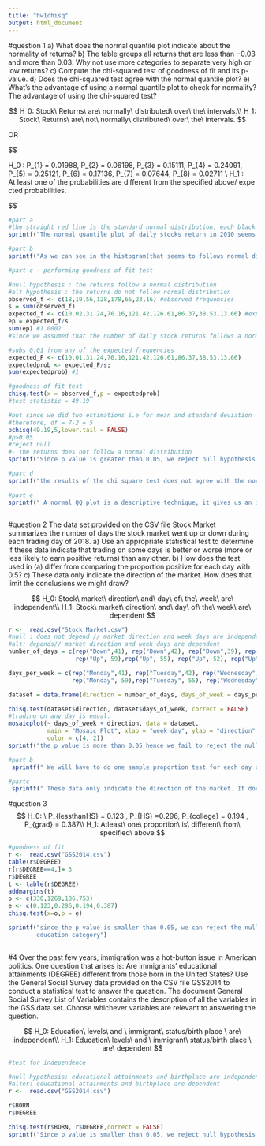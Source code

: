 ```yaml
---
title: "hw1chisq"
output: html_document
---
```


#question 1
a) What does the normal quantile plot indicate about the normality of returns?
b) The table groups all returns that are less than −0.03 and more than 0.03.
Why not use more categories to separate very high or low returns?
c) Compute the chi-squared test of goodness of fit and its p-value.
d) Does the chi-squared test agree with the normal quantile plot?
e) What’s the advantage of using a normal quantile plot to check for normality?
The advantage of using the chi-squared test?


$$ H_0: Stock\ Returns\ are\ normally\ distributed\ over\ the\ intervals.\\ 
H_1: Stock\ Returns\ are\ not\ normally\ distributed\ over\ the\ intervals. $$

OR

$$

H_0 :\ P_{1} = 0.01988, P_{2} = 0.06198, P_{3} = 0.15111, P_{4} = 0.24091, P_{5} = 0.25121, P_{6} = 0.17136, P_{7} = 0.07644, P_{8} = 0.02711 \\
H_1 : At\ least\ one\ of\ the\ probabilities\ are\ different\ from\ the\ specified\ above/\ expected\ probabilities.

$$
```r


#part a
#the straight red line is the standard normal distribution, each black dot represents daily stock returns. More the black dots are closer to the straight red line, it'll be following normal distribution. #It looks like leptokurtic so fat tails seem evident and both ends deviated away from the line.
sprintf("The normal quantile plot of daily stocks return in 2010 seems to follow a normal distribution with few outliers on each side but we can't be sure because it also seems like the normal quantile plot has fat tails .")

#part b
sprintf("As we can see in the histogram(that seems to follows normal distribution) displayed in the question description,AS we move towards the tails, we observe less number of counts. So if we use more categories to separate very high or low returns, we might get expected count to be less than 5. We are trying to avoid that by grouping ..... . We want to follow the rule of five i.e. sample size condition that the sample size must be large enough so that the expected value for each cell must be 5 or more. ")

#part c - performing goodness of fit test

#null hypothesis : the returns follow a normal distribution
#alt hypothesis : the returns do not follow normal distribution
observed_f <- c(18,19,56,128,178,66,23,16) #observed frequencies
s = sum(observed_f)
expected_f <- c(10.02,31.24,76.16,121.42,126.61,86.37,38.53,13.66) #expected freq
ep = expected_f/s
sum(ep) #1.0002
#since we assumed that the number of daily stock returns follows a normal distribution, the sum of expected probabilities should be one. 

#subs 0.01 from any of the expected frequencies
expected_F <- c(10.01,31.24,76.16,121.42,126.61,86.37,38.53,13.66)
expectedprob <- expected_F/s;
sum(expectedprob) #1

#goodness of fit test
chisq.test(x = observed_f,p = expectedprob)
#test statistic = 49.19

#but since we did two estimations i.e for mean and standard deviation
#therefore, df = 7-2 = 5
pchisq(49.19,5,lower.tail = FALSE)
#p>0.05 
#reject null
#- the returns does not follow a normal distribution
sprintf("Since p value is greater than 0.05, we reject null hypothesis, hence, stock returns don't follow a normal distribution")

#part d
sprintf("the results of the chi square test does not agree with the normal quantile plot.")

#part e 
sprintf(" A normal QQ plot is a descriptive technique, it gives us an idea about the distribution and if we have outliers.The purpose of Q Q plots is to find out if two sets of data come from the same distribution. Advantage of chi square test - when we have categorical data such as range(in this case), we dont have individual values for random variable X so we cannot directly check for normality with Anderson Darling, since we have range i.e. catergorical variable, chi square test for normality helps us to check for normality in such cases. Moreover, it gives us a p value which gives us statistical evidence to support our claim")



```
#question 2
The data set provided on the CSV file Stock Market summarizes the number of
days the stock market went up or down during each trading day of 2018.
a) Use an appropriate statistical test to determine if these data indicate that
trading on some days is better or worse (more or less likely to earn positive
returns) than any other.
b) How does the test used in (a) differ from comparing the proportion positive
for each day with 0.5?
c) These data only indicate the direction of the market. How does that limit
the conclusions we might draw?



$$ H_0: Stock\ market\ direction\ and\ day\ of\ the\ week\ are\ independent\\
H_1: Stock\ market\ direction\ and\ day\ of\ the\ week\ are\ dependent $$


```r

r <-  read.csv("Stock Market.csv")
#null : does not depend // market direction and week days are independent
#alt: depends// market direction and week days are dependent
number_of_days = c(rep("Down",41), rep("Down",42), rep("Down",39), rep("Down", 37), rep("Down", 45),
                   rep("Up", 59),rep("Up", 55), rep("Up", 52), rep("Up",57), rep("Up",52))

days_per_week = c(rep("Monday",41), rep("Tuesday",42), rep("Wednesday",39), rep("Thursday", 37), rep("Friday", 45),
                  rep("Monday", 59),rep("Tuesday", 55), rep("Wednesday", 52), rep("Thursday",57), rep("Friday",52))

dataset = data.frame(direction = number_of_days, days_of_week = days_per_week) #contingency table 

chisq.test(dataset$direction, dataset$days_of_week, correct = FALSE)
#trading on any day is equal.
mosaicplot(~ days_of_week + direction, data = dataset, 
           main = "Mosaic Plot", xlab = "week day", ylab = "direction",
           color = c(4, 2))
sprintf("the p value is more than 0.05 hence we fail to reject the null hypothesis. Therefore, we conclude that market direction and days of the week are independent.")

#part b
 sprintf(" We will have to do one sample proportion test for each day of the week, where success would be when the market went up, and failure would be when market went down. We will not be able to conclude all together the relation between market direction and week days, however we'll be able to conclude for each day of the week separately , for that we'' have to do 5 proportion tests. Testing the proportion only determines whether a given model for the parameter fits the data. On the other hand, The chi-squared test is used to determine the overall relation whether the market direction is dependent or independent of the days of the week, we won't have to run the chi square test for each day of the week separately.")

#partc
 sprintf(" These data only indicate the direction of the market. It does not tell anything about the magnitude, we don't know by how much the market went up and we don't know by how much the market went down. We won't be able to predict anything related to that.")

```
#question 3
$$ H_0:  \ P_{lessthanHS} = 0.123 , P_{HS} =0.296,  P_{college} = 0.194 , P_{grad} = 0.387\\
H_1: Atleast\ one\ proportion\ is\ different\ from\ specified\ above $$
```r

#goodness of fit
r <-  read.csv("GSS2014.csv")
table(r$DEGREE)
r[r$DEGREE==4,]= 3 
r$DEGREE
t <- table(r$DEGREE)
addmargins(t)
o <- c(330,1269,186,753)
e <- c(0.123,0.296,0.194,0.387)
chisq.test(x=o,p = e)

sprintf("since the p value is smaller than 0.05, we can reject the null hypothesis. Therefore, we conclude that General social survey in 2014 overrepresented at least one
        education category")
  
```
#4
Over the past few years, immigration was a hot-button issue in American politics. One question that arises is: Are immigrants’ educational attainments
(DEGREE) different from those born in the United States? Use the General
Social Survey data provided on the CSV file GSS2014 to conduct a statistical
test to answer the question. The document General Social Survey List of Variables contains the description of all the variables in the GSS data set. Choose
whichever variables are relevant to answering the question.



$$ H_0: Education\ levels\ and \ immigrant\ status/birth place \ are\ independent\\
H_1: Education\ levels\ and \ immigrant\ status/birth place \ are\ dependent $$
```r

#test for independence 

#null hypothesis: educational attainments and birthplace are independent
#alter: educational attainments and birthplace are dependent
r <-  read.csv("GSS2014.csv")

r$BORN
r$DEGREE

chisq.test(r$BORN, r$DEGREE,correct = FALSE)
sprintf("Since p value is smaller than 0.05, we reject null hypothesis, therefore, educational attainments and birthplace/ immigrant status are dependent on each other.")
```

